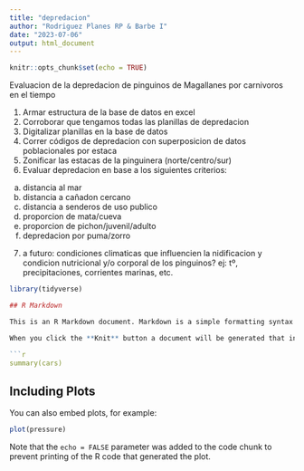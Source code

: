```yaml
---
title: "depredacion"
author: "Rodriguez Planes RP & Barbe I"
date: "2023-07-06"
output: html_document
---
```


```r
knitr::opts_chunk$set(echo = TRUE)
```

Evaluacion de la depredacion de pinguinos de Magallanes por carnivoros en el tiempo

1) Armar estructura de la base de datos en excel
2) Corroborar que tengamos todas las planillas de depredacion
3) Digitalizar planillas en la base de datos
4) Correr códigos de depredacion con superposicion de datos poblacionales por estaca
5) Zonificar las estacas de la pinguinera (norte/centro/sur)
6) Evaluar depredacion en base a los siguientes criterios:
  a) distancia al mar
  b) distancia a cañadon cercano
  c) distancia a senderos de uso publico
  d) proporcion de mata/cueva
  e) proporcion de pichon/juvenil/adulto
  f) depredacion por puma/zorro
  
7) a futuro: condiciones climaticas que influencien la nidificacion y condicion nutricional y/o corporal de los pinguinos? ej: tº, precipitaciones, corrientes marinas, etc.

```r
library(tidyverse)

```


```r

## R Markdown

This is an R Markdown document. Markdown is a simple formatting syntax for authoring HTML, PDF, and MS Word documents. For more details on using R Markdown see <http://rmarkdown.rstudio.com>.

When you click the **Knit** button a document will be generated that includes both content as well as the output of any embedded R code chunks within the document. You can embed an R code chunk like this:

```r
summary(cars)
```

## Including Plots

You can also embed plots, for example:

```r
plot(pressure)
```

Note that the `echo = FALSE` parameter was added to the code chunk to prevent printing of the R code that generated the plot.
